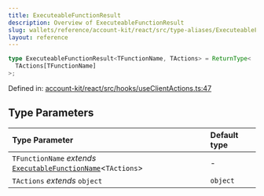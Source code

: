 ```yaml
---
title: ExecuteableFunctionResult
description: Overview of ExecuteableFunctionResult
slug: wallets/reference/account-kit/react/src/type-aliases/ExecuteableFunctionResult
layout: reference
---
```


```ts
type ExecuteableFunctionResult<TFunctionName, TActions> = ReturnType<
  TActions[TFunctionName]
>;
```

Defined in: [account-kit/react/src/hooks/useClientActions.ts:47](https://github.com/alchemyplatform/aa-sdk/blob/49e74eee8606f480b200b4612d00d950da8a8742/account-kit/react/src/hooks/useClientActions.ts#L47)

## Type Parameters

| Type Parameter                                                                                | Default type |
| :-------------------------------------------------------------------------------------------- | :----------- |
| `TFunctionName` _extends_ [`ExecutableFunctionName`](ExecutableFunctionName.mdx)\<`TActions`> | -            |
| `TActions` _extends_ `object`                                                                 | `object`     |
